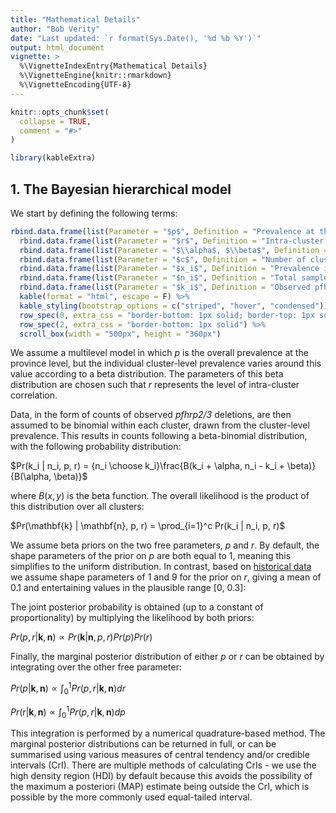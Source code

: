 ---
title: "Mathematical Details"
author: "Bob Verity"
date: "Last updated: `r format(Sys.Date(), '%d %b %Y')`"
output: html_document
vignette: >
  %\VignetteIndexEntry{Mathematical Details}
  %\VignetteEngine{knitr::rmarkdown}
  %\VignetteEncoding{UTF-8}
---

```{r, include = FALSE}
knitr::opts_chunk$set(
  collapse = TRUE,
  comment = "#>"
)
```
```{r, echo=FALSE, message=FALSE, warning=FALSE}
library(kableExtra)
```


## 1. The Bayesian hierarchical model

We start by defining the following terms:

```{r, echo=FALSE, message=FALSE, warnings=FALSE}
rbind.data.frame(list(Parameter = "$p$", Definition = "Prevalence at the province level. This is usually the main thing we are interested in estimating")) %>%
  rbind.data.frame(list(Parameter = "$r$", Definition = "Intra-cluster correlation coefficient (between 0 and 1)")) %>%
  rbind.data.frame(list(Parameter = "$\\alpha$, $\\beta$", Definition = "Shape parameters of beta prior on cluster-level prevalence. Defined based on other model parameters as follows:<br>$\\alpha = p(1/r - 1)$<br>$\\beta = (1 - p)(1/r - 1)$")) %>%
  rbind.data.frame(list(Parameter = "$c$", Definition = "Number of clusters (sites)")) %>%
  rbind.data.frame(list(Parameter = "$x_i$", Definition = "Prevalence in cluster $i$")) %>%
  rbind.data.frame(list(Parameter = "$n_i$", Definition = "Total sample size in cluster $i$")) %>%
  rbind.data.frame(list(Parameter = "$k_i$", Definition = "Observed pfhrp2/3 deletions in cluster $i$")) %>%
  kable(format = "html", escape = F) %>%
  kable_styling(bootstrap_options = c("striped", "hover", "condensed")) %>%
  row_spec(0, extra_css = "border-bottom: 1px solid; border-top: 1px solid") %>%
  row_spec(2, extra_css = "border-bottom: 1px solid") %>%
  scroll_box(width = "500px", height = "360px")
```

We assume a multilevel model in which $p$ is the overall prevalence at the province level, but the individual cluster-level prevalence varies around this value according to a beta distribution. The parameters of this beta distribution are chosen such that $r$ represents the level of intra-cluster correlation.

Data, in the form of counts of observed *pfhrp2/3* deletions, are then assumed to be binomial within each cluster, drawn from the cluster-level prevalence. This results in counts following a beta-binomial distribution, with the following probability distribution:

$Pr(k_i | n_i, p, r) = {n_i \choose k_i}\frac{B(k_i + \alpha, n_i - k_i + \beta)}{B(\alpha, \beta)}$

where $B(x, y)$ is the beta function. The overall likelihood is the product of this distribution over all clusters:

$Pr(\mathbf{k} | \mathbf{n}, p, r) = \prod_{i=1}^c Pr(k_i | n_i, p, r)$

We assume beta priors on the two free parameters, $p$ and $r$. By default, the shape parameters of the prior on $p$ are both equal to 1, meaning this simplifies to the uniform distribution. In contrast, based on [historical data](TODO) we assume shape parameters of 1 and 9 for the prior on $r$, giving a mean of 0.1 and entertaining values in the plausible range [0, 0.3]:

The joint posterior probability is obtained (up to a constant of proportionality) by multiplying the likelihood by both priors:

$Pr(p, r | \mathbf{k}, \mathbf{n}) \propto Pr(\mathbf{k} | \mathbf{n}, p, r)Pr(p)Pr(r)$

Finally, the marginal posterior distribution of either $p$ or $r$ can be obtained by integrating over the other free parameter:

$Pr(p | \mathbf{k}, \mathbf{n}) \propto \int_0^1 Pr(p, r | \mathbf{k}, \mathbf{n}) dr$

$Pr(r | \mathbf{k}, \mathbf{n}) \propto \int_0^1 Pr(p, r | \mathbf{k}, \mathbf{n}) dp$

This integration is performed by a numerical quadrature-based method. The marginal posterior distributions can be returned in full, or can be summarised using various measures of central tendency and/or credible intervals (CrI). There are multiple methods of calculating CrIs - we use the high density region (HDI) by default because this avoids the possibility of the maximum a posteriori (MAP) estimate being outside the CrI, which is possible by the more commonly used equal-tailed interval.
